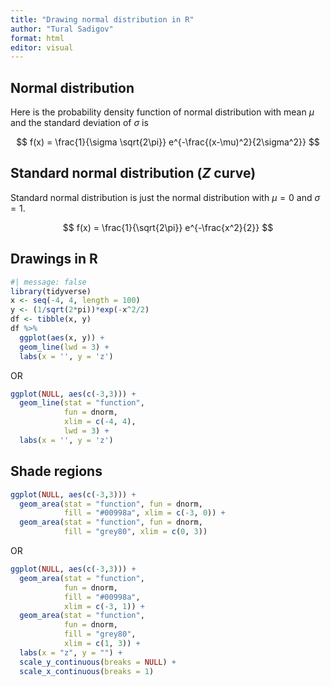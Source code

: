 ---
title: "Drawing normal distribution in R"
author: "Tural Sadigov"
format: html
editor: visual
---

## Normal distribution

Here is the probability density function of normal distribution with mean $\mu$ and the standard deviation of $\sigma$ is

$$
f(x) = \frac{1}{\sigma \sqrt{2\pi}} e^{-\frac{(x-\mu)^2}{2\sigma^2}}
$$

## Standard normal distribution ($Z$ curve)

Standard normal distribution is just the normal distribution with $\mu=0$ and $\sigma=1$.

$$
f(x) = \frac{1}{\sqrt{2\pi}} e^{-\frac{x^2}{2}}
$$

## Drawings in R

```{r}
#| message: false
library(tidyverse)
x <- seq(-4, 4, length = 100)
y <- (1/sqrt(2*pi))*exp(-x^2/2)
df <- tibble(x, y)
df %>% 
  ggplot(aes(x, y)) +
  geom_line(lwd = 3) +
  labs(x = '', y = 'z')
```

OR

```{r}
ggplot(NULL, aes(c(-3,3))) +
  geom_line(stat = "function", 
            fun = dnorm, 
            xlim = c(-4, 4), 
            lwd = 3) +
  labs(x = '', y = 'z')
```

## Shade regions 

```{r}
ggplot(NULL, aes(c(-3,3))) +
  geom_area(stat = "function", fun = dnorm, 
            fill = "#00998a", xlim = c(-3, 0)) +
  geom_area(stat = "function", fun = dnorm, 
            fill = "grey80", xlim = c(0, 3))
```

OR

```{r}
ggplot(NULL, aes(c(-3,3))) +
  geom_area(stat = "function", 
            fun = dnorm, 
            fill = "#00998a", 
            xlim = c(-3, 1)) +
  geom_area(stat = "function", 
            fun = dnorm, 
            fill = "grey80", 
            xlim = c(1, 3)) +
  labs(x = "z", y = "") +
  scale_y_continuous(breaks = NULL) +
  scale_x_continuous(breaks = 1)
```
